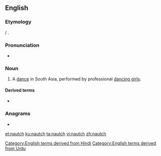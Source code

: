 ==English==
{{wikipedia}}

===Etymology===
{{bor|hi|नाच}} / {{m|ur|ناچ|tr=nāc}}.

===Pronunciation===
* {{IPA|/nɔːtʃ/|lang=en}}

===Noun===
{{en-noun|es}}

# A [[dance]] in South Asia, performed by professional [[dancing girls]].

====Derived terms====
* {{l|en|nautch girl}}

===Anagrams===
* {{l|en|chaunt}}

[[Category:English terms derived from Hindi]]
[[Category:English terms derived from Urdu]]

[[et:nautch]]
[[ku:nautch]]
[[ta:nautch]]
[[vi:nautch]]
[[zh:nautch]]